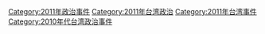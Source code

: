 [[Category:2011年政治事件|Category:2011年政治事件]]
[[Category:2011年台湾政治|Category:2011年台湾政治]]
[[Category:2011年台湾事件|Category:2011年台湾事件]]
[[Category:2010年代台湾政治事件|Category:2010年代台湾政治事件]]